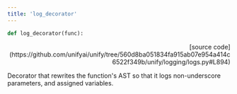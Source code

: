 ```yaml
---
title: 'log_decorator'
---
```


```python
def log_decorator(func):
```

<p align="right">[source code](https://github.com/unifyai/unify/tree/560d8ba051834fa915ab07e954a414c6522f349b/unify/logging/logs.py#L894)</p>

Decorator that rewrites the function's AST so that it logs non-underscore
parameters, and assigned variables.